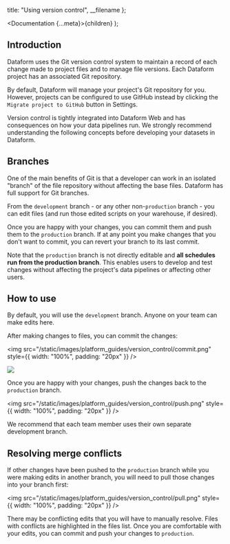 
  title: "Using version control",
  __filename
};

  <Documentation {...meta}>{children}</Documentation>
);

## Introduction

Dataform uses the Git version control system to maintain a record of each change made to project files and to manage file versions. Each Dataform project has an associated Git repository.

By default, Dataform will manage your project's Git repository for you. However, projects can be configured to use GitHub instead by clicking the `Migrate project to GitHub` button in Settings.

<div className="bp3-callout bp3-icon-info-sign bp3-intent-primary" markdown="1">
  Version control is tightly integrated into Dataform Web and has consequences on how your data
  pipelines run. We strongly recommend understanding the following concepts before developing your
  datasets in Dataform.
</div>

## Branches

One of the main benefits of Git is that a developer can work in an isolated "branch" of the file repository without affecting the base files. Dataform has full support for Git branches.

From the `development` branch - or any other non-`production` branch - you can edit files (and run those edited scripts on your warehouse, if desired).

Once you are happy with your changes, you can commit them and push them to the `production` branch. If at any point you make changes that you don't want to commit, you can revert your branch to its last commit.

Note that the `production` branch is not directly editable and **all schedules run from the production branch**. This enables users to develop and test changes without affecting the project's data pipelines or affecting other users.

## How to use

By default, you will use the `development` branch. Anyone on your team can make edits here.

After making changes to files, you can commit the changes:

<img
  src="/static/images/platform_guides/version_control/commit.png"
  style={{ width: "100%", padding: "20px" }}
/>

<ScreenshotWrapper>
  <img src="/static/images/platform_guides/version_control/commit2.png" style={{ width: "100%" }} />
</ScreenshotWrapper>

Once you are happy with your changes, push the changes back to the `production` branch.

<img
  src="/static/images/platform_guides/version_control/push.png"
  style={{ width: "100%", padding: "20px" }}
/>

<div className="bp3-callout bp3-icon-info-sign bp3-intent-warning" markdown="1">
  We recommend that each team member uses their own separate development branch.
</div>

## Resolving merge conflicts

If other changes have been pushed to the `production` branch while you were making edits in another branch, you will need to pull those changes into your branch first:

<img
  src="/static/images/platform_guides/version_control/pull.png"
  style={{ width: "100%", padding: "20px" }}
/>

There may be conflicting edits that you will have to manually resolve. Files with conflicts are highlighted in the files list. Once you are comfortable with your edits, you can commit and push your changes to `production`.
